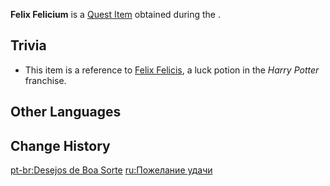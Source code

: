 {{Item Infobox
|id           = 120864
|image        = Item Felix Felicium.png
|type         = Quest Items
|memento      = Yes
|quality      = 3
|description  = A peculiar potion Lisa concocted for you that seems to shine with a golden sheen. It is said to bring the user good luck, ensuring all their every endeavor will succeed until the effects wear off. As the ingredients required are exceedingly rare, and the brewing process devilishly complex, only a few have succeeded in concocting it.
|source1      = [[A Job Well Done]]
|event        = Alchemical Ascension
}}
'''Felix Felicium''' is a [[Quest Item]] obtained during the {{Quest|A Job Well Done}}.

==Trivia==
* This item is a reference to [https://harrypotter.fandom.com/wiki/Felix_Felicis Felix Felicis], a luck potion in the ''Harry Potter'' franchise.

==Other Languages==
{{Other Languages
|en      = Felix Felicium
|zhs     = 「幸运祝福」
|zhs_rm  = 
|zht     = 「幸運祝福」
|zht_rm  = 
|zh_tl   = 
|ja      = 「幸運の祝福」
|ja_rm   = "Kou'un no Shukufuku"
|ja_tl   = "Wishing Good Luck"
|ko      = 「행운의 축복」
|ko_rm   = 
|ko_tl   = 
|es      = Buen fario
|es_tl   = Good Fortune
|fr      = Felix Felicium
|ru      = Пожелание удачи
|ru_tl   = Good Luck Wish
|th      = "พรแห่งโชค"
|th_rm   = 
|th_tl   = 
|vi      = Chúc Phúc May Mắn
|vi_tl   = 
|de      = „Felix Felicium“
|de_tl   = "Felix Felicium"
|id      = Felix Felicium
|pt      = Desejos de Boa Sorte
|pt_tl   = 
|tr      = İyi Şanslar
|tr_tl   = 
|it      = Felix Felicium
}}

==Change History==
{{Change History|4.5}}

[[pt-br:Desejos de Boa Sorte]]
[[ru:Пожелание удачи]]